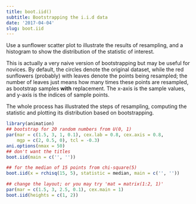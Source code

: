 ```yaml
---
title: boot.iid()
subtitle: Bootstrapping the i.i.d data
date: '2017-04-04'
slug: boot.iid
---
```


Use a sunflower scatter plot to illustrate the results of resampling, and a
histogram to show the distribution of the statistic of interest.

This is actually a very naive version of bootstrapping but may be useful for
novices. By default, the circles denote the original dataset, while the red
sunflowers (probably) with leaves denote the points being resampled; the
number of leaves just means how many times these points are resampled, as
bootstrap samples **with** replacement. The x-axis is the sample values,
and y-axis is the indices of sample points.

The whole process has illustrated the steps of resampling, computing the
statistic and plotting its distribution based on bootstrapping.

 
```r
library(animation)
## bootstrap for 20 random numbers from U(0, 1)
par(mar = c(1.5, 3, 1, 0.1), cex.lab = 0.8, cex.axis = 0.8,
    mgp = c(2, 0.5, 0), tcl = -0.3)
ani.options(nmax = 50)
## don't want the titles
boot.iid(main = c('', ''))
```

```r
## for the median of 15 points from chi-square(5)
boot.iid(x = rchisq(15, 5), statistic = median, main = c('', ''))
```

```r
## change the layout; or you may try 'mat = matrix(1:2, 1)'
par(mar = c(1.5, 3, 2.5, 0.1), cex.main = 1)
boot.iid(heights = c(1, 2))

```
